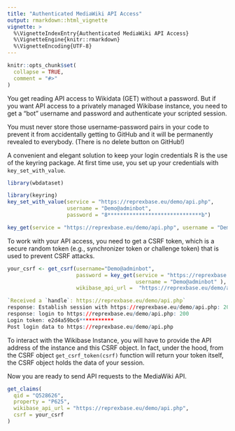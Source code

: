 ```yaml
---
title: "Authenticated MediaWiki API Access"
output: rmarkdown::html_vignette
vignette: >
  %\VignetteIndexEntry{Authenticated MediaWiki API Access}
  %\VignetteEngine{knitr::rmarkdown}
  %\VignetteEncoding{UTF-8}
---
```


```r
knitr::opts_chunk$set(
  collapse = TRUE,
  comment = "#>"
)
```

You get reading API access to Wikidata (GET) without a password. But if you want API access to a privately managed Wikibase instance, you need to get a "bot" username and password and authenticate your scripted session.

You must never store those username-password pairs in your code to prevent it from accidentally getting to GitHub and it will be permanently revealed to everybody.  (There is no delete button on GitHub!)

A convenient and elegant solution to keep your login credentials R is the use of the keyring package. At first time use, you set up your credentials with `key_set_with_value`.

```r
library(wbdataset)
```
```r
library(keyring)
key_set_with_value(service = "https://reprexbase.eu/demo/api.php", 
                   username = "Demo@adminbot",
                   password = "8******************************b")
```


```r
key_get(service = "https://reprexbase.eu/demo/api.php", username = "Demo2@adminbot" )
```
To work with your API access, you need to get a CSRF token, which is a secure random token (e.g., synchronizer token or challenge token) that is used to prevent CSRF attacks.


```r
your_csrf <- get_csrf(username="Demo@adminbot",
                      password = key_get(service = "https://reprexbase.eu/demo/api.php",
                                         username = "Demo@adminbot" ),
                      wikibase_api_url =  "https://reprexbase.eu/demo/api.php")

`Received a `handle`: https://reprexbase.eu/demo/api.php`
response: Establish session with https://reprexbase.eu/demo/api.php: 200
response: login to https://reprexbase.eu/demo/api.php: 200
Login token: e2d4a59bc6***********
Post login data to https://reprexbase.eu/demo/api.php
```

To interact with the Wikibase Instance, you will have to provide the API address of the instance and this CSRF object. In fact, under the hood, from the CSRF object `get_csrf_token(csrf)` function will return your token itself, the CSRF object holds the data of your session.

Now you are ready to send API requests to the MediaWiki API.

```r
get_claims(
  qid = "Q528626",
  property = "P625",
  wikibase_api_url = "https://reprexbase.eu/demo/api.php",
  csrf = your_csrf
)
```


